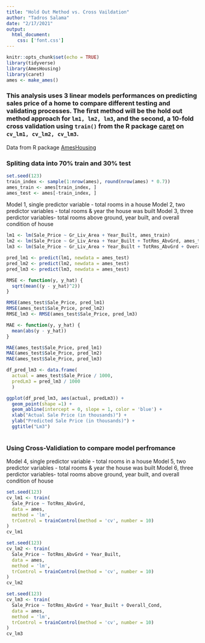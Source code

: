 ```yaml
---
title: "Hold Out Method vs. Cross Vaildation"
author: "Tadros Salama"
date: "2/17/2021"
output:
  html_document: 
    css: ['font.css']
---
```


```r
knitr::opts_chunk$set(echo = TRUE)
library(tidyverse)
library(AmesHousing) 
library(caret)
ames <- make_ames()
```

### This analysis uses 3 linear models performances on predicting sales price of a home to compare different testing and validating processes. The first method will be the hold out method approach for `lm1, lm2, lm3`, and the second, a 10-fold cross validation using `train()` from the R package [caret](https://cran.r-project.org/web/packages/caret/caret.pdf) on `cv_lm1, cv_lm2, cv_lm3`.

Data from R package [AmesHousing](https://github.com/topepo/AmesHousing)

### Spliting data into 70% train and 30% test
```r
set.seed(123)
train_index <- sample(1:nrow(ames), round(nrow(ames) * 0.7))
ames_train <- ames[train_index, ]
ames_test <- ames[-train_index, ]
```

Model 1, single predictor variable - total rooms in a house
Model 2, two predictor variables - total rooms & year the house was built
Model 3, three perdictor variables- total rooms above ground, year built, and overall condition of house
```r
lm1 <- lm(Sale_Price ~ Gr_Liv_Area + Year_Built, ames_train)
lm2 <- lm(Sale_Price ~ Gr_Liv_Area + Year_Built + TotRms_AbvGrd, ames_train)
lm3 <- lm(Sale_Price ~ Gr_Liv_Area + Year_Built + TotRms_AbvGrd + Overall_Cond, ames_train)
```


```r
pred_lm1 <- predict(lm1, newdata = ames_test)
pred_lm2 <- predict(lm2, newdata = ames_test)
pred_lm3 <- predict(lm3, newdata = ames_test)

RMSE <- function(y, y_hat) {
  sqrt(mean((y - y_hat)^2))
}

RMSE(ames_test$Sale_Price, pred_lm1)
RMSE(ames_test$Sale_Price, pred_lm2)
RMSE_lm3 <- RMSE(ames_test$Sale_Price, pred_lm3)

```

```r
MAE <- function(y, y_hat) {
  mean(abs(y - y_hat))
}

MAE(ames_test$Sale_Price, pred_lm1)
MAE(ames_test$Sale_Price, pred_lm2)
MAE(ames_test$Sale_Price, pred_lm3)
```

```r
df_pred_lm3 <- data.frame(
  actual = ames_test$Sale_Price / 1000,
  predLm3 = pred_lm3 / 1000
  )

ggplot(df_pred_lm3, aes(actual, predLm3)) +
  geom_point(shape =1) +
  geom_abline(intercept = 0, slope = 1, color = 'blue') +
  xlab("Actual Sale Price (in thousands)") +
  ylab("Predicted Sale Price (in thousands)") +
  ggtitle("Lm3") 
  
```

### Using Cross-Validiation to compare model perfromance
Model 4, single predictor variable - total rooms in a house
Model 5, two predictor variables - total rooms & year the house was built
Model 6, three perdictor variables- total rooms above ground, year built, and overall condition of house
```r

set.seed(123)
cv_lm1 <- train(
  Sale_Price ~ TotRms_AbvGrd,
  data = ames,
  method = 'lm',
  trControl = trainControl(method = 'cv', number = 10)
)
cv_lm1
```

```r
set.seed(123)
cv_lm2 <- train(
  Sale_Price ~ TotRms_AbvGrd + Year_Built,
  data = ames,
  method = 'lm',
  trControl = trainControl(method = 'cv', number = 10)
)
cv_lm2
```

```r
set.seed(123)
cv_lm3 <- train(
  Sale_Price ~ TotRms_AbvGrd + Year_Built + Overall_Cond,
  data = ames,
  method = 'lm',
  trControl = trainControl(method = 'cv', number = 10)
)
cv_lm3
```








































